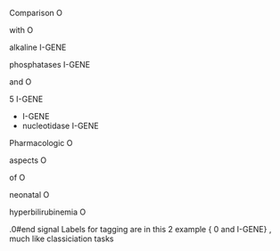 Comparison O

with O

alkaline I-GENE

phosphatases I-GENE

and O

5 I-GENE

- I-GENE
- 
nucleotidase I-GENE


Pharmacologic O

aspects O

of O

neonatal O

hyperbilirubinemia O
 
.0#end signal
Labels     for  tagging  are   in this  2 example 
{ 0  and  I-GENE} , much like classiciation  tasks  
